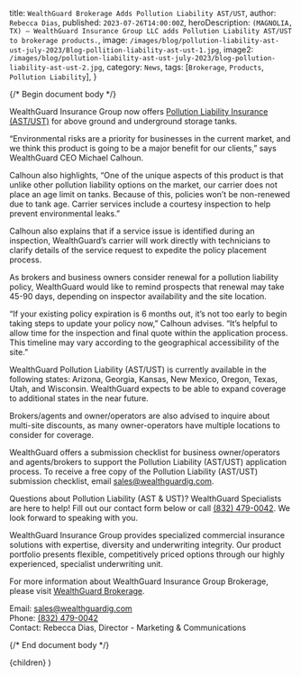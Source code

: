 
  title: `WealthGuard Brokerage Adds Pollution Liability AST/UST`,
  author: `Rebecca Dias`,
  published: `2023-07-26T14:00:00Z`,
  heroDescription: `(MAGNOLIA, TX) — WealthGuard Insurance Group LLC adds Pollution Liability AST/UST to brokerage products.`,
  image: `/images/blog/pollution-liability-ast-ust-july-2023/Blog-pollition-liability-ast-ust-1.jpg`,
  image2: `/images/blog/pollution-liability-ast-ust-july-2023/blog-pollution-liability-ast-ust-2.jpg`,
  category: `News`,
  tags: [`Brokerage`, `Products`, `Pollution Liability`],
}

{/* Begin document body */}

WealthGuard Insurance Group now offers [Pollution Liability Insurance (AST/UST)](/brokerage/pollution-liability-ast-ust) for above ground and underground storage tanks. 

“Environmental risks are a priority for businesses in the current market, and we think this product is going to be a major benefit for our clients,” says WealthGuard CEO Michael Calhoun. 

Calhoun also highlights, “One of the unique aspects of this product is that unlike other pollution liability options on the market, our carrier does not place an age limit on tanks. Because of this, policies won’t be non-renewed due to tank age. Carrier services include a courtesy inspection to help prevent environmental leaks.” 

Calhoun also explains that if a service issue is identified during an inspection, WealthGuard’s carrier will work directly with technicians to clarify details of the service request to expedite the policy placement process. 

As brokers and business owners consider renewal for a pollution liability policy, WealthGuard would like to remind prospects that renewal may take 45-90 days, depending on inspector availability and the site location.  

“If your existing policy expiration is 6 months out, it’s not too early to begin taking steps to update your policy now,” Calhoun advises. “It’s helpful to allow time for the inspection and final quote within the application process. This timeline may vary according to the geographical accessibility of the site.” 

WealthGuard Pollution Liability (AST/UST) is currently available in the following states: Arizona, Georgia, Kansas, New Mexico, Oregon, Texas, Utah, and Wisconsin. WealthGuard expects to be able to expand coverage to additional states in the near future. 

Brokers/agents and owner/operators are also advised to inquire about multi-site discounts, as many owner-operators have multiple locations to consider for coverage. 

WealthGuard offers a submission checklist for business owner/operators and agents/brokers to support the Pollution Liability (AST/UST) application process. To receive a free copy of the Pollution Liability (AST/UST) submission checklist, email [sales@wealthguardig.com](mailto:sales@wealthguardig.com). 

Questions about Pollution Liability (AST & UST)? WealthGuard Specialists are here to help! Fill out our contact form below or call [(832) 479-0042](tel:8324790042). We look forward to speaking with you.  

WealthGuard Insurance Group provides specialized commercial insurance solutions with expertise, diversity and underwriting integrity. Our product portfolio presents flexible, competitively priced options through our highly experienced, specialist underwriting unit.

For more information about WealthGuard Insurance Group Brokerage, please visit [WealthGuard Brokerage](/brokerage).

Email: [sales@wealthguardig.com](mailto:sales@wealthguardig.com)<br />
Phone: [(832) 479-0042](tel:8324790042)<br />
Contact: Rebecca Dias, Director - Marketing & Communications

{/* End document body */}

  <ArticleTemplate meta={meta}>{children}</ArticleTemplate>
)
